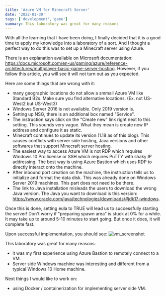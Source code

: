 ```yaml
---
title: 'Azure VM for Minecraft Server'
date: '2022-01-30'
tags: ['development','game']
summary: This laboratory was great for many reasons
---
```


With all the learning that I have been doing, I finally decided that it is a good time to apply my knowledge into a laboratory of a sort. And I thought a perfect way to do this was to set up a Minecraft server using Azure.
   
There is an explanation available on Microsoft documentation: https://docs.microsoft.com/en-us/gaming/azure/reference-architectures/multiplayer-basic-game-server-hosting. However, if you follow this article, you will see it will not turn out as you expected.   
   
Here are some things that are wrong with it:
- many geographic locations do not allow a smmall Azure VM like Standard B2s. Make sure you find alternative locations. (Ex. not US-West2 but US-West3)
- Windows Server 2016 is not available. Only 2019 version is.
- Setting up NSG, there is an additional box named "Service".
- The instruction says click on the "Create new" link right next to this setting. This sounds very vague. What they mean is create new IP address and configure it as static.  
- Minecraft continues to update its version (1.18 as of this blog). This causes conflicts with server side hosting, Java versions and other softwares that support Minecraft server hosting.  
- The easiest way to access Azure VM is not RDP which requires Windows 10 Pro license or SSH which requires PuTTY with shaky IP addressing. The best way is using Azure Bastion which uses RDP to directly interact onto the machine.  
- After inbound port creation on the machine, the instruction tells us to initialize and format the data disk. This was already done on Windows Server 2019 machines. This part does not need to be there.  
- The link to Java installation misleads the users to download the wrong Java version. The Java you want to download is this version: https://www.oracle.com/java/technologies/downloads/#jdk17-windows.  

Once this is done, setting eula to TRUE will lead us to successfully starting the server! Don't worry if "preparing spawn area" is stuck at 0% for a while. It may take up to around 5-10 minutes to start going. But once it does, it will complete fast.  
  
Upon successful implementation, you should see:
<Image alt="vm_screenshot" src="/static/images/server.png" width={1906} height={915} />
  
This laboratory was great for many reasons:  
- it was my first experience using Azure Bastion to remotely connect to a VM.  
- Server side Windows machine was interesting and different from a typical Windows 10 Home machine.  
  
Next things I would like to work on:  
- using Docker / containerization for implementing server side VM.  
